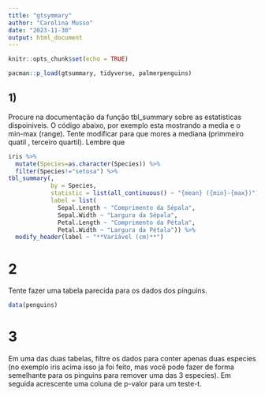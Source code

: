 ```yaml
---
title: "gtsymmary"
author: "Carolina Musso"
date: "2023-11-30"
output: html_document
---
```


```r
knitr::opts_chunk$set(echo = TRUE)
```

```r
pacman::p_load(gtsummary, tidyverse, palmerpenguins)
```


## 1) 

Procure na documentação da função tbl_summary sobre as estatísticas dispoiniveis. O código abaixo, por exemplo esta mostrando a media e o min-max (range). Tente modificar para que mores a mediana (primmeiro quatil , terceiro quartil). Lembre que
```r
iris %>% 
  mutate(Species=as.character(Species)) %>% 
  filter(Species!="setosa") %>% 
tbl_summary(,
            by = Species,
            statistic = list(all_continuous() ~ "{mean} ({min}-{max})"),
            label = list(
              Sepal.Length ~ "Comprimento da Sépala",
              Sepal.Width ~ "Largura da Sépala",
              Petal.Length ~ "Comprimento da Pétala",
              Petal.Width ~ "Largura da Pétala")) %>% 
  modify_header(label ~ "**Variável (cm)**")
```
#  2

Tente fazer uma tabela parecida para os dados dos pinguins.

```r
data(penguins)
```


# 3

Em uma das duas tabelas, filtre os dados para conter apenas duas especies (no exemplo iris acima isso ja foi feito, mas você pode fazer de forma semelhante para os pinguins para remover uma das 3 especies). Em seguida acrescente uma coluna de p-valor para um teste-t. 

```r

```


